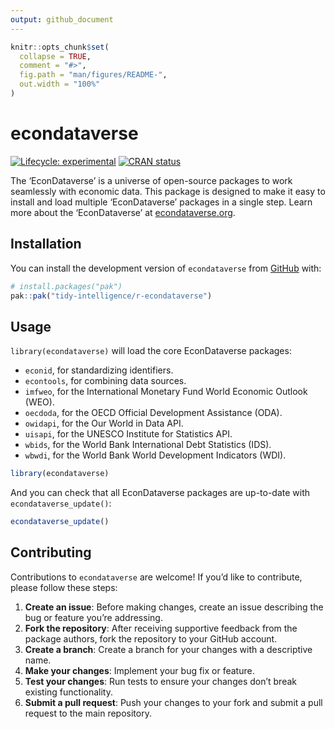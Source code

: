 ```yaml
---
output: github_document
---
```


<!-- README.md is generated from README.Rmd. Please edit that file -->

```r
knitr::opts_chunk$set(
  collapse = TRUE,
  comment = "#>",
  fig.path = "man/figures/README-",
  out.width = "100%"
)
```

# econdataverse

<!-- badges: start -->
[![Lifecycle: experimental](https://img.shields.io/badge/lifecycle-experimental-orange.svg)](https://lifecycle.r-lib.org/articles/stages.html#experimental)
[![CRAN status](https://www.r-pkg.org/badges/version/econdataverse)](https://CRAN.R-project.org/package=econdataverse)
<!-- badges: end -->

The 'EconDataverse' is a universe of open-source packages to work  seamlessly with economic data. This package is designed to make it easy to  install and load multiple 'EconDataverse' packages in a single step. Learn more about the 'EconDataverse' at [econdataverse.org](https://www.econdataverse.org).

## Installation

You can install the development version of `econdataverse` from [GitHub](https://github.com/tidy-intelligence/r-econdataverse) with:

``` r
# install.packages("pak")
pak::pak("tidy-intelligence/r-econdataverse")
```

## Usage

`library(econdataverse)` will load the core EconDataverse packages:

- `econid`, for standardizing identifiers.
- `econtools`, for combining data sources.
- `imfweo`, for the International Monetary Fund World Economic Outlook (WEO).
- `oecdoda`, for the OECD Official Development Assistance (ODA).
- `owidapi`, for the Our World in Data API.
- `uisapi`, for the UNESCO Institute for Statistics API.
- `wbids`, for the World Bank International Debt Statistics (IDS).
- `wbwdi`, for the World Bank World Development Indicators (WDI).

```r
library(econdataverse)
```

And you can check that all EconDataverse packages are up-to-date with `econdataverse_update()`:

```r
econdataverse_update()
```

## Contributing

Contributions to `econdataverse` are welcome! If you'd like to contribute, please follow these steps:

1. **Create an issue**: Before making changes, create an issue describing the bug or feature you're addressing.
2. **Fork the repository**: After receiving supportive feedback from the package authors, fork the repository to your GitHub account.
3. **Create a branch**: Create a branch for your changes with a descriptive name.
4. **Make your changes**: Implement your bug fix or feature.
5. **Test your changes**: Run tests to ensure your changes don't break existing functionality.
6. **Submit a pull request**: Push your changes to your fork and submit a pull request to the main repository.
